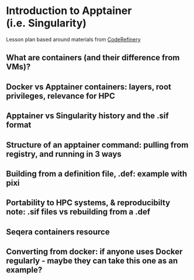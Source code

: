 # Introduction to Apptainer (i.e. Singularity)

Lesson plan based around materials from [CodeRefinery](https://coderefinery.github.io/ttt4hpc_containers/basics_running_containers)

## What are containers (and their difference from VMs)?

## Docker vs Apptainer containers: layers, root privileges, relevance for HPC

## Apptainer vs Singularity history and the .sif format

## Structure of an apptainer command: pulling from registry, and running in 3 ways

## Building from a definition file, .def: example with pixi

## Portability to HPC systems, & reproducibilty note: .sif files vs rebuilding from a .def

## Seqera containers resource

## Converting from docker: if anyone uses Docker regularly - maybe they can take this one as an example?


